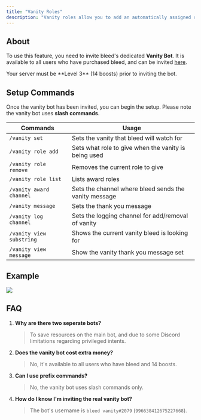 ```yaml
---
title: "Vanity Roles"
description: "Vanity roles allow you to add an automatically assigned role whenever a user places your servers vanity URL in their status."
---
```


## About

To use this feature, you need to invite bleed's dedicated **Vanity Bot**. It is available to all users who have purchased bleed, and can be invited [here](https://discord.com/oauth2/authorize?client_id=996638412675227668&permissions=8&scope=bot%20applications.commands).

<Warning>
  Your server must be **Level 3** (14 boosts) prior to inviting the bot.
</Warning>

## Setup Commands

Once the vanity bot has been invited, you can begin the setup. Please note the vanity bot uses **slash commands**.

| Commands                 | Usage                                                 |
| ------------------------ | ----------------------------------------------------- |
| `/vanity set`            | Sets the vanity that bleed will watch for             |
| `/vanity role add`       | Sets what role to give when the vanity is being used  |
| `/vanity role remove`    | Removes the current role to give                      |
| `/vanity role list`      | Lists award roles                                     |
| `/vanity award channel`  | Sets the channel where bleed sends the vanity message |
| `/vanity message`        | Sets the thank you message                            |
| `/vanity log channel`    | Sets the logging channel for add/removal of vanity    |
| `/vanity view substring` | Shows the current vanity bleed is looking for         |
| `/vanity view message`   | Show the vanity thank you message set                 |

## Example

<Frame type="glass">
  <img src="/images/vanity.png?raw=true" />
</Frame>

## FAQ

1. **Why are there two seperate bots?**
   > To save resources on the main bot, and due to some Discord limitations regarding privileged intents.
2. **Does the vanity bot cost extra money?**
   > No, it's available to all users who have bleed and 14 boosts.
3. **Can I use prefix commands?**
   > No, the vanity bot uses slash commands only.
4. **How do I know I'm inviting the real vanity bot?**
   > The bot's username is `bleed vanity#2079` (`996638412675227668`).
